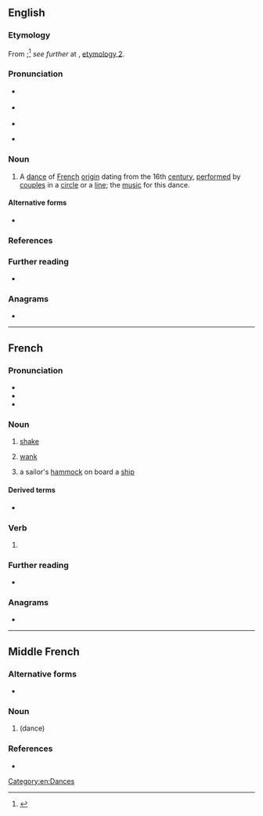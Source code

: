 {{also|branlé}}
==English==

===Etymology===
From {{der|en|fr|branler||to shake}};<ref>{{R:OED Online|entry=†branle|pos=n|id=22695|date=1888}}</ref> ''see further'' at {{m|en|brawl}}, [[brawl#Etymology 2|etymology 2]].

===Pronunciation===
* {{a|RP}} {{IPA|en|/ˈbɹɑːl/|/ˈbɹɔːl/|/ˈbɹæn(ə)l/}}
* {{a|GA}} {{IPA|en|/ˈbɹɑl/|/ˈbɹæn(ə)l/}}
* {{rhymes|en|ɑːl|ɔːl|ænl|ænəl|ɑl|s1=1|s2=1|s3=1|s4=2|s5=1}}
* {{hyphenation|en|bran|le}} {{qualifier|when pronounced as two syllables}}

===Noun===
{{en-noun}}

# A [[dance#Noun|dance]] of [[French#Adjective|French]] [[origin]] dating from the 16th [[century]], [[perform]]ed by [[couple#Noun|couples]] in a [[circle#Noun|circle]] or a [[line#Noun|line]]; the [[music]] for this dance.
#: {{synonyms|en|brangle|bransle|brantle|q3=all obsolete}}

====Alternative forms====
* {{l|en|brawl}}

===References===
<references />

===Further reading===
* {{pedia}}

===Anagrams===
* {{anagrams|en|a=abelnr|brelan}}

[[Category:en:Dances]]

----

==French==

===Pronunciation===
* {{fr-IPA}}
* {{audio|fr|LL-Q150 (fra)-LoquaxFR-branle.wav|Audio}}
* {{audio|fr|LL-Q150 (fra)-DenisdeShawi-branle.wav|Audio (CAN)}}

===Noun===
{{fr-noun|m}}

# [[shake]] {{gloss|act of shaking}}
# {{lb|fr|slang}} [[wank]] {{gloss|act of masturbating}}
# {{lb|fr|nautical}} a sailor's [[hammock]] on board a [[ship]]

====Derived terms====
* {{l|fr|mettre en branle}}

===Verb===
{{head|fr|verb form}}

# {{infl of|fr|branler||1//3|s|pres|indc//subj|;|2|s|impr}}

===Further reading===
* {{R:TLFi}}

===Anagrams===
* {{l|fr|brelan}}

----

==Middle French==

===Alternative forms===
* {{l|frm|bransle}}

===Noun===
{{frm-noun|m}}

# {{l|en|branle}} (dance)

===References===
* {{R:Godefroy|supplement=1}}